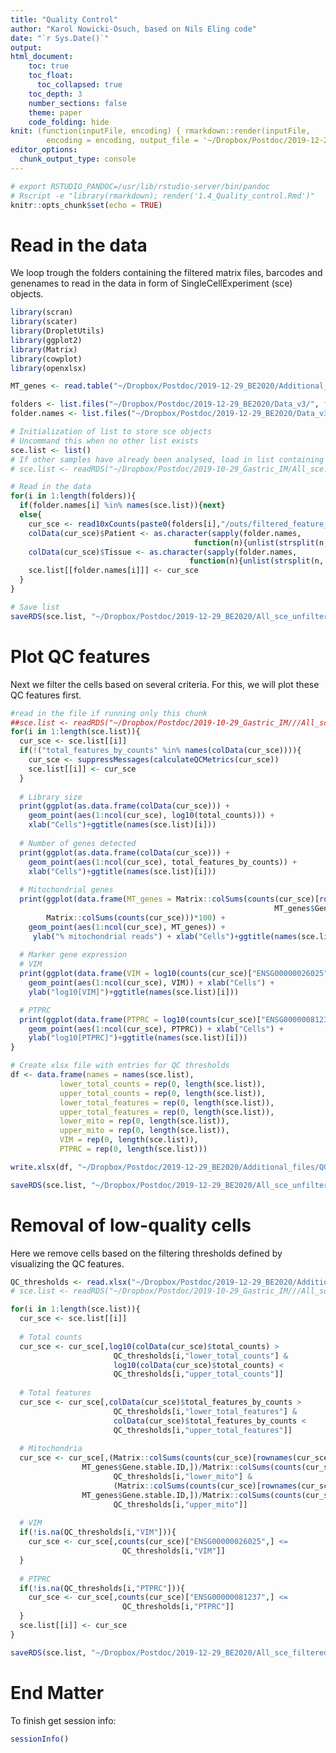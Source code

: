 ```yaml
---
title: "Quality Control"
author: "Karol Nowicki-Osuch, based on Nils Eling code"
date: "`r Sys.Date()`"
output: 
html_document:
    toc: true
    toc_float:
      toc_collapsed: true
    toc_depth: 3
    number_sections: false
    theme: paper
    code_folding: hide
knit: (function(inputFile, encoding) { rmarkdown::render(inputFile, 
        encoding = encoding, output_file = '~/Dropbox/Postdoc/2019-12-29_BE2020/Results/Reports/1.4_Filtering.html') })
editor_options: 
  chunk_output_type: console
---
```


```r
# export RSTUDIO_PANDOC=/usr/lib/rstudio-server/bin/pandoc
# Rscript -e "library(rmarkdown); render('1.4_Quality_control.Rmd')"
knitr::opts_chunk$set(echo = TRUE)
```

# Read in the data

We loop trough the folders containing the filtered matrix files, barcodes and genenames to read in the data in form of SingleCellExperiment (sce) objects.

```r
library(scran)
library(scater)
library(DropletUtils)
library(ggplot2)
library(Matrix)
library(cowplot)
library(openxlsx)
```

```r
MT_genes <- read.table("~/Dropbox/Postdoc/2019-12-29_BE2020/Additional_files/MT_genes.txt", sep = "\t", header = TRUE)
```

```r
folders <- list.files("~/Dropbox/Postdoc/2019-12-29_BE2020/Data_v3/", full.names = TRUE)
folder.names <- list.files("~/Dropbox/Postdoc/2019-12-29_BE2020/Data_v3/", full.names = FALSE)

# Initialization of list to store sce objects
# Uncommand this when no other list exists
sce.list <- list()
# If other samples have already been analysed, load in list containing previous samples
# sce.list <- readRDS("~/Dropbox/Postdoc/2019-10-29_Gastric_IM/All_sce.rds")

# Read in the data
for(i in 1:length(folders)){
  if(folder.names[i] %in% names(sce.list)){next}
  else{
    cur_sce <- read10xCounts(paste0(folders[i],"/outs/filtered_feature_bc_matrix/"))
    colData(cur_sce)$Patient <- as.character(sapply(folder.names, 
                                         function(n){unlist(strsplit(n, "_"))[1]})[i])
    colData(cur_sce)$Tissue <- as.character(sapply(folder.names, 
                                        function(n){unlist(strsplit(n, "_"))[3]})[i])
    sce.list[[folder.names[i]]] <- cur_sce 
  }
}

# Save list
saveRDS(sce.list, "~/Dropbox/Postdoc/2019-12-29_BE2020/All_sce_unfiltered.rds")
```

# Plot QC features

Next we filter the cells based on several criteria. For this, we will plot these QC features first.

```r
#read in the file if running only this chunk
##sce.list <- readRDS("~/Dropbox/Postdoc/2019-10-29_Gastric_IM///All_sce_unfiltered.rds")
for(i in 1:length(sce.list)){
  cur_sce <- sce.list[[i]]
  if(!("total_features_by_counts" %in% names(colData(cur_sce)))){
    cur_sce <- suppressMessages(calculateQCMetrics(cur_sce))
    sce.list[[i]] <- cur_sce
  }
  
  # Library size
  print(ggplot(as.data.frame(colData(cur_sce))) + 
    geom_point(aes(1:ncol(cur_sce), log10(total_counts))) +
    xlab("Cells")+ggtitle(names(sce.list)[i]))
  
  # Number of genes detected
  print(ggplot(as.data.frame(colData(cur_sce))) + 
    geom_point(aes(1:ncol(cur_sce), total_features_by_counts)) +
    xlab("Cells")+ggtitle(names(sce.list)[i]))
  
  # Mitochondrial genes
  print(ggplot(data.frame(MT_genes = Matrix::colSums(counts(cur_sce)[rownames(cur_sce) %in%
                                                           MT_genes$Gene.stable.ID,])/
        Matrix::colSums(counts(cur_sce)))*100) +
    geom_point(aes(1:ncol(cur_sce), MT_genes)) + 
     ylab("% mitochondrial reads") + xlab("Cells")+ggtitle(names(sce.list)[i]))
  
  # Marker gene expression
  # VIM
  print(ggplot(data.frame(VIM = log10(counts(cur_sce)["ENSG00000026025",] + 1))) +
    geom_point(aes(1:ncol(cur_sce), VIM)) + xlab("Cells") +
    ylab("log10[VIM]")+ggtitle(names(sce.list)[i]))

  # PTPRC
  print(ggplot(data.frame(PTPRC = log10(counts(cur_sce)["ENSG00000081237",] + 1))) +
    geom_point(aes(1:ncol(cur_sce), PTPRC)) + xlab("Cells") +
    ylab("log10[PTPRC]")+ggtitle(names(sce.list)[i]))
}

# Create xlsx file with entries for QC thresholds
df <- data.frame(names = names(sce.list),
           lower_total_counts = rep(0, length(sce.list)),
           upper_total_counts = rep(0, length(sce.list)),
           lower_total_features = rep(0, length(sce.list)),
           upper_total_features = rep(0, length(sce.list)),
           lower_mito = rep(0, length(sce.list)),
           upper_mito = rep(0, length(sce.list)),
           VIM = rep(0, length(sce.list)),
           PTPRC = rep(0, length(sce.list)))

write.xlsx(df, "~/Dropbox/Postdoc/2019-12-29_BE2020/Additional_files/QC_metrics.xlsx")

saveRDS(sce.list, "~/Dropbox/Postdoc/2019-12-29_BE2020/All_sce_unfiltered.rds")
```

# Removal of low-quality cells

Here we remove cells based on the filtering thresholds defined by visualizing the QC features.

```r
QC_thresholds <- read.xlsx("~/Dropbox/Postdoc/2019-12-29_BE2020/Additional_files/QC_metrics_edited.xlsx")
# sce.list <- readRDS("~/Dropbox/Postdoc/2019-10-29_Gastric_IM///All_sce_unfiltered.rds")

for(i in 1:length(sce.list)){
  cur_sce <- sce.list[[i]]
  
  # Total counts 
  cur_sce <- cur_sce[,log10(colData(cur_sce)$total_counts) >
                       QC_thresholds[i,"lower_total_counts"] &
                       log10(colData(cur_sce)$total_counts) <
                       QC_thresholds[i,"upper_total_counts"]]
  
  # Total features 
  cur_sce <- cur_sce[,colData(cur_sce)$total_features_by_counts >
                       QC_thresholds[i,"lower_total_features"] &
                       colData(cur_sce)$total_features_by_counts <
                       QC_thresholds[i,"upper_total_features"]]
  
  # Mitochondria 
  cur_sce <- cur_sce[,(Matrix::colSums(counts(cur_sce)[rownames(cur_sce) %in%
                MT_genes$Gene.stable.ID,])/Matrix::colSums(counts(cur_sce)))*100 >
                       QC_thresholds[i,"lower_mito"] &
                       (Matrix::colSums(counts(cur_sce)[rownames(cur_sce) %in%
                MT_genes$Gene.stable.ID,])/Matrix::colSums(counts(cur_sce)))*100 <
                       QC_thresholds[i,"upper_mito"]]
  
  # VIM
  if(!is.na(QC_thresholds[i,"VIM"])){
    cur_sce <- cur_sce[,counts(cur_sce)["ENSG00000026025",] <=
                         QC_thresholds[i,"VIM"]]
  }
  
  # PTPRC
  if(!is.na(QC_thresholds[i,"PTPRC"])){
    cur_sce <- cur_sce[,counts(cur_sce)["ENSG00000081237",] <=
                         QC_thresholds[i,"PTPRC"]]
  }
  sce.list[[i]] <- cur_sce
}

saveRDS(sce.list, "~/Dropbox/Postdoc/2019-12-29_BE2020/All_sce_filtered.rds")
```

# End Matter

To finish get session info:

```r
sessionInfo()
```

